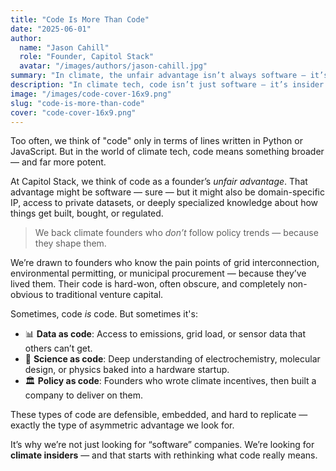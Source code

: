```yaml
---
title: "Code Is More Than Code"
date: "2025-06-01"
author:
  name: "Jason Cahill"
  role: "Founder, Capitol Stack"
  avatar: "/images/authors/jason-cahill.jpg"
summary: "In climate, the unfair advantage isn’t always software — it’s the insider edge that lets you build what others can’t. Code is also policy, data, science, and asymmetric information."
description: "In climate tech, code isn’t just software — it’s insider knowledge, proprietary data, policy fluency, and scientific edge. It’s the founder’s unfair advantage."
image: "/images/code-cover-16x9.png"
slug: "code-is-more-than-code"
cover: "code-cover-16x9.png"
---
```



Too often, we think of "code" only in terms of lines written in Python or JavaScript. But in the world of climate tech, code means something broader — and far more potent.

At Capitol Stack, we think of code as a founder’s *unfair advantage*. That advantage might be software — sure — but it might also be domain-specific IP, access to private datasets, or deeply specialized knowledge about how things get built, bought, or regulated.

> We back climate founders who *don’t* follow policy trends — because they shape them.

We’re drawn to founders who know the pain points of grid interconnection, environmental permitting, or municipal procurement — because they’ve lived them. Their code is hard-won, often obscure, and completely non-obvious to traditional venture capital.

Sometimes, code *is* code. But sometimes it's:

- 📊 **Data as code**: Access to emissions, grid load, or sensor data that others can’t get.
- 🧪 **Science as code**: Deep understanding of electrochemistry, molecular design, or physics baked into a hardware startup.
- 🏛️ **Policy as code**: Founders who wrote climate incentives, then built a company to deliver on them.

These types of code are defensible, embedded, and hard to replicate — exactly the type of asymmetric advantage we look for. 

It’s why we’re not just looking for “software” companies. We’re looking for **climate insiders** — and that starts with rethinking what code really means.
